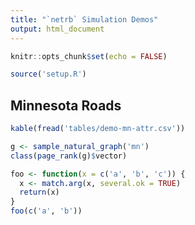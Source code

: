 ```yaml
---
title: "`netrb` Simulation Demos"
output: html_document
---
```


```r
knitr::opts_chunk$set(echo = FALSE)

source('setup.R')
```

## Minnesota Roads

```r
kable(fread('tables/demo-mn-attr.csv'))
```


```r
g <- sample_natural_graph('mn')
class(page_rank(g)$vector)
```


```r
foo <- function(x = c('a', 'b', 'c')) {
  x <- match.arg(x, several.ok = TRUE)
  return(x)
}
foo(c('a', 'b'))
```

